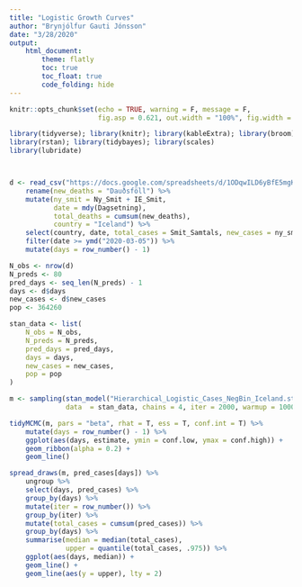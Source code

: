 ```yaml
---
title: "Logistic Growth Curves"
author: "Brynjólfur Gauti Jónsson"
date: "3/28/2020"
output: 
    html_document:
        theme: flatly
        toc: true
        toc_float: true
        code_folding: hide
---
```


```r
knitr::opts_chunk$set(echo = TRUE, warning = F, message = F, 
                      fig.asp = 0.621, out.width = "100%", fig.width = 8)
```

```r
library(tidyverse); library(knitr); library(kableExtra); library(broom); library(cowplot); 
library(rstan); library(tidybayes); library(scales)
library(lubridate)



d <- read_csv("https://docs.google.com/spreadsheets/d/1ODqwILD6yBfE5mgKmI4mE-t-wzBDaw8l27gERUiAMgo/export?format=csv&gid=0") %>% 
    rename(new_deaths = "Dauðsföll") %>% 
    mutate(ny_smit = Ny_Smit + IE_Smit,
           date = mdy(Dagsetning),
           total_deaths = cumsum(new_deaths),
           country = "Iceland") %>% 
    select(country, date, total_cases = Smit_Samtals, new_cases = ny_smit, new_deaths, total_deaths) %>% 
    filter(date >= ymd("2020-03-05")) %>% 
    mutate(days = row_number() - 1)

```


```r
N_obs <- nrow(d)
N_preds <- 80
pred_days <- seq_len(N_preds) - 1
days <- d$days
new_cases <- d$new_cases
pop <- 364260

stan_data <- list(
    N_obs = N_obs,
    N_preds = N_preds,
    pred_days = pred_days,
    days = days,
    new_cases = new_cases,
    pop = pop
)
```


```r
m <- sampling(stan_model("Hierarchical_Logistic_Cases_NegBin_Iceland.stan"), 
              data  = stan_data, chains = 4, iter = 2000, warmup = 1000)
```


```r
tidyMCMC(m, pars = "beta", rhat = T, ess = T, conf.int = T) %>% 
    mutate(days = row_number() - 1) %>% 
    ggplot(aes(days, estimate, ymin = conf.low, ymax = conf.high)) +
    geom_ribbon(alpha = 0.2) +
    geom_line()
```


```r
spread_draws(m, pred_cases[days]) %>% 
    ungroup %>% 
    select(days, pred_cases) %>% 
    group_by(days) %>% 
    mutate(iter = row_number()) %>% 
    group_by(iter) %>% 
    mutate(total_cases = cumsum(pred_cases)) %>% 
    group_by(days) %>% 
    summarise(median = median(total_cases),
              upper = quantile(total_cases, .975)) %>% 
    ggplot(aes(days, median)) +
    geom_line() +
    geom_line(aes(y = upper), lty = 2)
```


